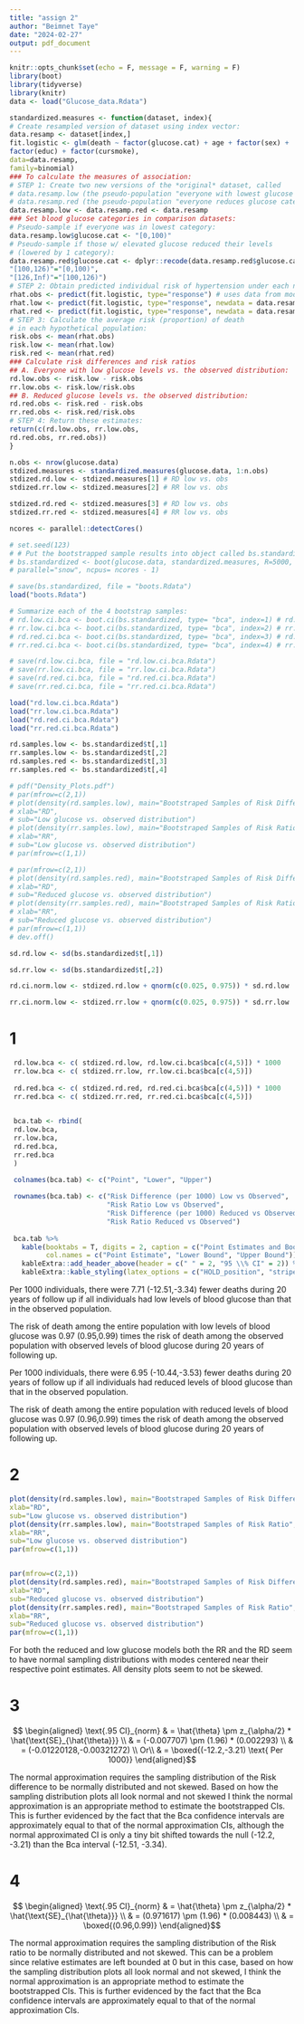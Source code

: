 ```yaml
---
title: "assign 2"
author: "Beimnet Taye"
date: "2024-02-27"
output: pdf_document
---
```


```r
knitr::opts_chunk$set(echo = F, message = F, warning = F)
library(boot)
library(tidyverse)
library(knitr)
data <- load("Glucose_data.Rdata")
```

```r
standardized.measures <- function(dataset, index){
# Create resampled version of dataset using index vector:
data.resamp <- dataset[index,]
fit.logistic <- glm(death ~ factor(glucose.cat) + age + factor(sex) +
factor(educ) + factor(cursmoke),
data=data.resamp,
family=binomial)
### To calculate the measures of association:
# STEP 1: Create two new versions of the *original* dataset, called
# data.resamp.low (the pseudo-population "everyone with lowest glucose category")
# data.resamp.red (the pseudo-population "everyone reduces glucose category 1 level")
data.resamp.low <- data.resamp.red <- data.resamp
### Set blood glucose categories in comparison datasets:
# Pseudo-sample if everyone was in lowest category:
data.resamp.low$glucose.cat <- "[0,100)"
# Pseudo-sample if those w/ elevated glucose reduced their levels
# (lowered by 1 category):
data.resamp.red$glucose.cat <- dplyr::recode(data.resamp.red$glucose.cat,
"[100,126)"="[0,100)",
"[126,Inf)"="[100,126)")
# STEP 2: Obtain predicted individual risk of hypertension under each new dataset:
rhat.obs <- predict(fit.logistic, type="response") # uses data from model fit
rhat.low <- predict(fit.logistic, type="response", newdata = data.resamp.low)
rhat.red <- predict(fit.logistic, type="response", newdata = data.resamp.red)
# STEP 3: Calculate the average risk (proportion) of death
# in each hypothetical population:
risk.obs <- mean(rhat.obs)
risk.low <- mean(rhat.low)
risk.red <- mean(rhat.red)
### Calculate risk differences and risk ratios
## A. Everyone with low glucose levels vs. the observed distribution:
rd.low.obs <- risk.low - risk.obs
rr.low.obs <- risk.low/risk.obs
## B. Reduced glucose levels vs. the observed distribution:
rd.red.obs <- risk.red - risk.obs
rr.red.obs <- risk.red/risk.obs
# STEP 4: Return these estimates:
return(c(rd.low.obs, rr.low.obs,
rd.red.obs, rr.red.obs))
}
```

```r

n.obs <- nrow(glucose.data)
stdized.measures <- standardized.measures(glucose.data, 1:n.obs)
stdized.rd.low <- stdized.measures[1] # RD low vs. obs
stdized.rr.low <- stdized.measures[2] # RR low vs. obs

stdized.rd.red <- stdized.measures[3] # RD low vs. obs
stdized.rr.red <- stdized.measures[4] # RR low vs. obs


```

```r
ncores <- parallel::detectCores()

# set.seed(123)
# # Put the bootstrapped sample results into object called bs.standardized
# bs.standardized <- boot(glucose.data, standardized.measures, R=5000,
# parallel="snow", ncpus= ncores - 1)

# save(bs.standardized, file = "boots.Rdata")
load("boots.Rdata")

# Summarize each of the 4 bootstrap samples:
# rd.low.ci.bca <- boot.ci(bs.standardized, type= "bca", index=1) # rd.low.obs
# rr.low.ci.bca <- boot.ci(bs.standardized, type= "bca", index=2) # rr.low.obs
# rd.red.ci.bca <- boot.ci(bs.standardized, type= "bca", index=3) # rd.red.obs
# rr.red.ci.bca <- boot.ci(bs.standardized, type= "bca", index=4) # rr.red.obs

# save(rd.low.ci.bca, file = "rd.low.ci.bca.Rdata")
# save(rr.low.ci.bca, file = "rr.low.ci.bca.Rdata")
# save(rd.red.ci.bca, file = "rd.red.ci.bca.Rdata")
# save(rr.red.ci.bca, file = "rr.red.ci.bca.Rdata")

load("rd.low.ci.bca.Rdata")
load("rr.low.ci.bca.Rdata")
load("rd.red.ci.bca.Rdata")
load("rr.red.ci.bca.Rdata")


```

```r
rd.samples.low <- bs.standardized$t[,1]
rr.samples.low <- bs.standardized$t[,2]
rd.samples.red <- bs.standardized$t[,3]
rr.samples.red <- bs.standardized$t[,4]

# pdf("Density_Plots.pdf")
# par(mfrow=c(2,1))
# plot(density(rd.samples.low), main="Bootstraped Samples of Risk Difference",
# xlab="RD",
# sub="Low glucose vs. observed distribution")
# plot(density(rr.samples.low), main="Bootstraped Samples of Risk Ratio",
# xlab="RR",
# sub="Low glucose vs. observed distribution")
# par(mfrow=c(1,1))

# par(mfrow=c(2,1))
# plot(density(rd.samples.red), main="Bootstraped Samples of Risk Difference",
# xlab="RD",
# sub="Reduced glucose vs. observed distribution")
# plot(density(rr.samples.red), main="Bootstraped Samples of Risk Ratio",
# xlab="RR",
# sub="Reduced glucose vs. observed distribution")
# par(mfrow=c(1,1))
# dev.off()

sd.rd.low <- sd(bs.standardized$t[,1])

sd.rr.low <- sd(bs.standardized$t[,2])

rd.ci.norm.low <- stdized.rd.low + qnorm(c(0.025, 0.975)) * sd.rd.low

rr.ci.norm.low <- stdized.rr.low + qnorm(c(0.025, 0.975)) * sd.rr.low


```

\newpage
# 1

```r

 rd.low.bca <- c( stdized.rd.low, rd.low.ci.bca$bca[c(4,5)]) * 1000
 rr.low.bca <- c( stdized.rr.low, rr.low.ci.bca$bca[c(4,5)])
 
 rd.red.bca <- c( stdized.rd.red, rd.red.ci.bca$bca[c(4,5)]) * 1000
 rr.red.bca <- c( stdized.rr.red, rr.red.ci.bca$bca[c(4,5)])
 

 bca.tab <- rbind( 
 rd.low.bca,
 rr.low.bca,
 rd.red.bca,
 rr.red.bca
 )

 colnames(bca.tab) <- c("Point", "Lower", "Upper")
 
 rownames(bca.tab) <- c("Risk Difference (per 1000) Low vs Observed", 
                        "Risk Ratio Low vs Observed",
                        "Risk Difference (per 1000) Reduced vs Observed",
                        "Risk Ratio Reduced vs Observed")
 
 bca.tab %>% 
   kable(booktabs = T, digits = 2, caption = c("Point Estimates and Bootstraped Bca 95\\% CIs" ),
         col.names = c("Point Estimate", "Lower Bound", "Upper Bound")) %>% 
   kableExtra::add_header_above(header = c(" " = 2, "95 \\% CI" = 2)) %>% 
   kableExtra::kable_styling(latex_options = c("HOLD_position", "striped"))


```

Per 1000 individuals, there were 7.71 (-12.51,-3.34) fewer deaths during 20 years of follow up if all individuals had low levels of blood glucose than that in the observed population.

The risk of death among the entire population with low levels of blood glucose was 0.97 (0.95,0.99) times the risk of death among the observed population with observed levels of blood glucose during 20 years of following up. 

Per 1000 individuals, there were 6.95 (-10.44,-3.53) fewer deaths during 20 years of follow up if all individuals had reduced levels of blood glucose than that in the observed population.

The risk of death among the entire population with reduced levels of blood glucose was 0.97 (0.96,0.99) times the risk of death among the observed population with observed levels of blood glucose during 20 years of following up. 

\newpage
# 2

```r
plot(density(rd.samples.low), main="Bootstraped Samples of Risk Difference",
xlab="RD",
sub="Low glucose vs. observed distribution")
plot(density(rr.samples.low), main="Bootstraped Samples of Risk Ratio",
xlab="RR",
sub="Low glucose vs. observed distribution")
par(mfrow=c(1,1))


par(mfrow=c(2,1))
plot(density(rd.samples.red), main="Bootstraped Samples of Risk Difference",
xlab="RD",
sub="Reduced glucose vs. observed distribution")
plot(density(rr.samples.red), main="Bootstraped Samples of Risk Ratio",
xlab="RR",
sub="Reduced glucose vs. observed distribution")
par(mfrow=c(1,1))
```

For both the reduced and low glucose models both the RR and the RD seem to have normal sampling distributions with modes centered near their respective point estimates. All density plots seem to not be skewed. 


\newpage
# 3
$$ \begin{aligned}
\text{.95 CI}_{norm}
& = \hat{\theta} \pm z_{\alpha/2} * \hat{\text{SE}_{\hat{\theta}}} \\
& = (-0.007707) \pm (1.96) * (0.002293) \\
& = (-0.01220128,-0.00321272) \\
Or\\
& = \boxed{(-12.2,-3.21) \text{ Per 1000}}
\end{aligned}$$

The normal approximation requires the sampling distribution of the Risk difference to be normally distributed and not skewed. Based on how the sampling distribution plots all look normal and not skewed I think the normal approximation is an appropriate method to estimate the bootstrapped CIs. This is further evidenced by the fact that the Bca confidence intervals are approximately equal to that of the normal approximation CIs, although the normal approximated CI is only a tiny bit shifted towards the null (-12.2, -3.21) than the Bca interval (-12.51, -3.34). 

\newpage
# 4
$$ \begin{aligned}
\text{.95 CI}_{norm}
& = \hat{\theta} \pm z_{\alpha/2} * \hat{\text{SE}_{\hat{\theta}}} \\
& = (0.971617) \pm (1.96) * (0.008443) \\
& = \boxed{(0.96,0.99)}
\end{aligned}$$

The normal approximation requires the sampling distribution of the Risk ratio to be normally distributed and not skewed. This can be a problem since relative estimates are left bounded at 0 but in this case, based on how the sampling distribution plots all look normal and not skewed, I think the normal approximation is an appropriate method to estimate the bootstrapped CIs. This is further evidenced by the fact that the Bca confidence intervals are approximately equal to that of the normal approximation CIs. 